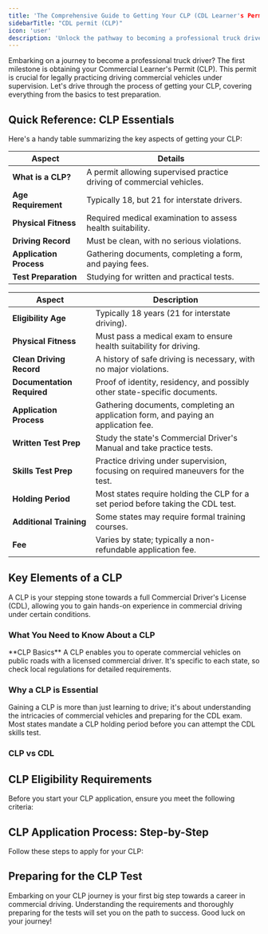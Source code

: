```yaml
---
title: 'The Comprehensive Guide to Getting Your CLP (CDL Learner's Permit)'
sidebarTitle: "CDL permit (CLP)"
icon: 'user'
description: 'Unlock the pathway to becoming a professional truck driver with our ultimate guide on obtaining a Commercial Learners Permit.'
---
```


Embarking on a journey to become a professional truck driver? The first milestone is obtaining your Commercial Learner's Permit (CLP). This permit is crucial for legally practicing driving commercial vehicles under supervision. Let's drive through the process of getting your CLP, covering everything from the basics to test preparation.

## Quick Reference: CLP Essentials

Here's a handy table summarizing the key aspects of getting your CLP:

| **Aspect** | **Details** |
|------------|-------------|
| **What is a CLP?** | A permit allowing supervised practice driving of commercial vehicles. |
| **Age Requirement** | Typically 18, but 21 for interstate drivers. |
| **Physical Fitness** | Required medical examination to assess health suitability. |
| **Driving Record** | Must be clean, with no serious violations. |
| **Application Process** | Gathering documents, completing a form, and paying fees. |
| **Test Preparation** | Studying for written and practical tests. |




| **Aspect**                 | **Description**                                                    |
|----------------------------|--------------------------------------------------------------------|
| **Eligibility Age**        | Typically 18 years (21 for interstate driving).                    |
| **Physical Fitness**       | Must pass a medical exam to ensure health suitability for driving. |
| **Clean Driving Record**   | A history of safe driving is necessary, with no major violations.  |
| **Documentation Required** | Proof of identity, residency, and possibly other state-specific documents. |
| **Application Process**    | Gathering documents, completing an application form, and paying an application fee. |
| **Written Test Prep**      | Study the state's Commercial Driver's Manual and take practice tests. |
| **Skills Test Prep**       | Practice driving under supervision, focusing on required maneuvers for the test. |
| **Holding Period**         | Most states require holding the CLP for a set period before taking the CDL test. |
| **Additional Training**    | Some states may require formal training courses.                   |
| **Fee**                    | Varies by state; typically a non-refundable application fee.       |


## Key Elements of a CLP

A CLP is your stepping stone towards a full Commercial Driver's License (CDL), allowing you to gain hands-on experience in commercial driving under certain conditions.

### What You Need to Know About a CLP

<Note>
**CLP Basics** A CLP enables you to operate commercial vehicles on public roads with a licensed commercial driver. It's specific to each state, so check local regulations for detailed requirements.
</Note>

### Why a CLP is Essential

<Note>
Gaining a CLP is more than just learning to drive; it's about understanding the intricacies of commercial vehicles and preparing for the CDL exam. Most states mandate a CLP holding period before you can attempt the CDL skills test.
</Note>

### CLP vs CDL

## CLP Eligibility Requirements

Before you start your CLP application, ensure you meet the following criteria:

## CLP Application Process: Step-by-Step

Follow these steps to apply for your CLP:

## Preparing for the CLP Test


Embarking on your CLP journey is your first big step towards a career in commercial driving. Understanding the requirements and thoroughly preparing for the tests will set you on the path to success. Good luck on your journey!
